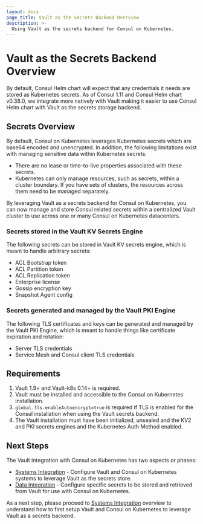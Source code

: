 ```yaml
---
layout: docs
page_title: Vault as the Secrets Backend Overview
description: >-
  Using Vault as the secrets backend for Consul on Kubernetes.
---
```


# Vault as the Secrets Backend Overview

By default, Consul Helm chart will expect that any credentials it needs are stored as Kubernetes secrets.
As of Consul 1.11 and Consul Helm chart v0.38.0, we integrate more natively with Vault making it easier
to use Consul Helm chart with Vault as the secrets storage backend.

## Secrets Overview

By default, Consul on Kubernetes leverages Kubernetes secrets which are base64 encoded and unencrypted. In addition, the following limitations exist with managing sensitive data within Kubernetes secrets:

- There are no lease or time-to-live properties associated with these secrets. 
- Kubernetes can only manage resources, such as secrets, within a cluster boundary. If you have sets of clusters, the resources across them need to be managed separately.

By leveraging Vault as a secrets backend for Consul on Kubernetes, you can now manage and store Consul related secrets within a centralized Vault cluster to use across one or many Consul on Kubernetes datacenters.  

### Secrets stored in the Vault KV Secrets Engine

The following secrets can be stored in Vault KV secrets engine, which is meant to handle arbitrary secrets:
- ACL Bootstrap token
- ACL Partition token
- ACL Replication token
- Enterprise license
- Gossip encryption key
- Snapshot Agent config


### Secrets generated and managed by the Vault PKI Engine

The following TLS certificates and keys can be generated and managed by the Vault PKI Engine, which is meant to handle things like certificate expiration and rotation:
- Server TLS credentials
- Service Mesh and Consul client TLS credentials

## Requirements

1. Vault 1.9+ and Vault-k8s 0.14+ is required.
1. Vault must be installed and accessible to the Consul on Kubernetes installation.
1. `global.tls.enableAutoencrypt=true` is required if TLS is enabled for the Consul installation when using the Vault secrets backend.
1. The Vault installation must have been initialized, unsealed and the KV2 and PKI secrets engines and the Kubernetes Auth Method enabled.
## Next Steps

The Vault integration with Consul on Kubernetes has two aspects or phases:
- [Systems Integration](/consul/docs/k8s/deployment-configurations/vault/systems-integration) - Configure Vault and Consul on Kubernetes systems to leverage Vault as the secrets store.  
- [Data Integration](/consul/docs/k8s/deployment-configurations/vault/data-integration) - Configure specific secrets to be stored and 
retrieved from Vault for use with Consul on Kubernetes.  

As a next step, please proceed to [Systems Integration](/consul/docs/k8s/deployment-configurations/vault/systems-integration) overview to understand how to first setup Vault and Consul on Kubernetes to leverage Vault as a secrets backend.

